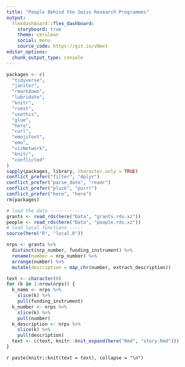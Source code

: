 ```yaml
---
title: "People Behind the Swiss Research Programmes"
output: 
  flexdashboard::flex_dashboard:
    storyboard: true
    theme: cerulean
    social: menu
    source_code: https://git.io/vNmxt
editor_options: 
  chunk_output_type: console
---
```


```r
packages <- c(
  "tidyverse",
  "janitor",
  "rmarkdown",
  "lubridate",
  "knitr",
  "rvest",
  "usethis",
  "glue",
  "here",
  "curl",
  "emojifont",
  "emo",
  "visNetwork",
  "knitr",
  "conflicted"
)
sapply(packages, library, character.only = TRUE)
conflict_prefer("filter", "dplyr")
conflict_prefer("parse_date", "readr")
conflict_prefer("pluck", "purrr")
conflict_prefer("here", "here")
rm(packages)

# load the data ------------
grants <- read_rds(here("Data", "grants.rds.xz"))
people <- read_rds(here("Data", "people.rds.xz"))
# load local functions -----
source(here("R", "local.R"))

nrps <- grants %>%
  distinct(nrp_number, funding_instrument) %>%
  rename(number = nrp_number) %>%
  arrange(number) %>%
  mutate(description = map_chr(number, extract_description))
```
 
 
```r
text <- character(0)
for (k in 1:nrow(nrps)) {
  k_name <- nrps %>% 
    slice(k) %>% 
    pull(funding_instrument)
  k_number <- nrps %>% 
    slice(k) %>% 
    pull(number)
  k_description <- nrps %>% 
    slice(k) %>% 
    pull(description)
  text <- c(text, knitr::knit_expand(here("Rmd", "story.Rmd")))
}
```

`r paste(knitr::knit(text = text), collapse = "\n")`
